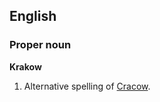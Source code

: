 ==English==
===Proper noun===
'''Krakow'''

#Alternative spelling of [[Cracow]].

<!-- Please put translations, etc, on the page for Cracow -->